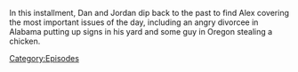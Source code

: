 {{DEFAULTSORT:
    #_EPISODE_0891:April 2-5, 2004
}}{{Episode
    | title             = April 2-5, 2004
    | caption           = Listen to this episode on [https://knowledgefight.libsyn.com/891-april-2-5-2004 Libsyn], View discussion on [https://reddit.com/19cofsq Reddit]
    | episodeNumber     = 891
    | length            = 01:46:44
    | airDate           = January 22, 2024
    | coverageStartDate = April 2, 2004
    | coverageEndDate   = April 5, 2004
    | previousEpisode   = [[890: January 16, 2024]]
    | nextEpisode       = [[892: January 19, 2024]]
}}

{{Stub}}

In this installment, Dan and Jordan dip back to the past to find Alex covering the most important issues of the day, including an angry divorcee in Alabama putting up signs in his yard and some guy in Oregon stealing a chicken.

[[Category:Episodes]]
